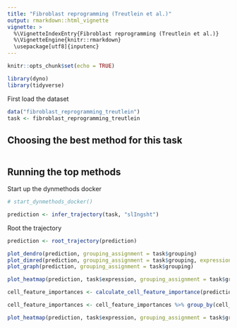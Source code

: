 ```yaml
---
title: "Fibroblast reprogramming (Treutlein et al.)"
output: rmarkdown::html_vignette
vignette: >
  %\VignetteIndexEntry{Fibroblast reprogramming (Treutlein et al.)}
  %\VignetteEngine{knitr::rmarkdown}
  \usepackage[utf8]{inputenc}
---
```


```r
knitr::opts_chunk$set(echo = TRUE)
```

```r
library(dyno)
library(tidyverse)
```

First load the dataset

```r
data("fibroblast_reprogramming_treutlein")
task <- fibroblast_reprogramming_treutlein
```

## Choosing the best method for this task
```r

```

## Running the top methods
Start up the dynmethods docker
```r
# start_dynmethods_docker()
```

```r
prediction <- infer_trajectory(task, "slIngsht")
```

Root the trajectory

```r
prediction <- root_trajectory(prediction)
```


```r
plot_dendro(prediction, grouping_assignment = task$grouping)
plot_dimred(prediction, grouping_assignment = task$grouping, expression_source = task$expression)
plot_graph(prediction, grouping_assignment = task$grouping)
```

```r
plot_heatmap(prediction, task$expression, grouping_assignment = task$grouping, features_oi = 100)
```

```r
cell_feature_importances <- calculate_cell_feature_importance(prediction, task$expression)

cell_feature_importances <- cell_feature_importances %>% group_by(cell_id) %>% mutate(importance = importance/max(importance))

plot_heatmap(prediction, task$expression, grouping_assignment = task$grouping, features_oi = 30, cell_feature_importances = cell_feature_importances)
```

